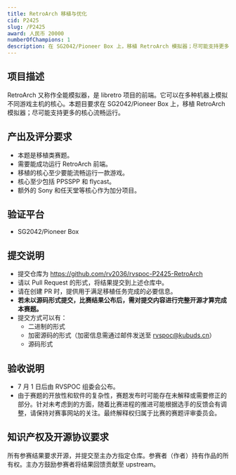 ```yaml
---
title: RetroArch 移植与优化
cid: P2425
slug: /P2425
award: 人民币 20000
numberOfChampions: 1
description: 在 SG2042/Pioneer Box 上，移植 RetroArch 模拟器；尽可能支持更多的核心流畅运行。
---
```



<ChallengesMetaInDoc />

## 项目描述

RetroArch 又称作全能模拟器，是 libretro 项目的前端。它可以在多种机器上模拟不同游戏主机的核心。本题目要求在 SG2042/Pioneer Box 上，移植 RetroArch 模拟器；尽可能支持更多的核心流畅运行。

## 产出及评分要求

- 本题是移植类赛题。
- 需要能成功运行 RetroArch 前端。
- 移植的核心至少要能流畅运行一款游戏。
- 核心至少包括 PPSSPP 和 flycast。
- 额外的 Sony 和任天堂等核心作为加分项目。

## 验证平台

- SG2042/Pioneer Box

## 提交说明

- 提交仓库为 https://github.com/rv2036/rvspoc-P2425-RetroArch
- 请以 Pull Request 的形式，将结果提交到上述仓库中。
- 请在创建 PR 时，提供用于满足移植任务完成的必要信息。
- **若未以源码形式提交，比赛结果公布后，需对提交内容进行完整开源才算完成本赛题。**
- 提交方式可以有：
  - 二进制的形式
  - 加密源码的形式（加密信息需通过邮件发送至 rvspoc@kubuds.cn）
  - 源码形式

## 验收说明

- 7 月 1 日后由 RVSPOC 组委会公布。
- 由于赛题的开放性和软件的复杂性，赛题发布时可能存在未解释或需要修正的部分。针对未考虑到的方面，随着比赛进程的推进可能根据选手的反馈会有调整，请保持对赛事网站的关注。最终解释权归属于比赛的赛题评审委员会。

## 知识产权及开源协议要求

所有参赛结果要求开源，并提交至主办方指定仓库。参赛者（作者）持有作品的所有权。主办方鼓励参赛者将结果回馈贡献至 upstream。
